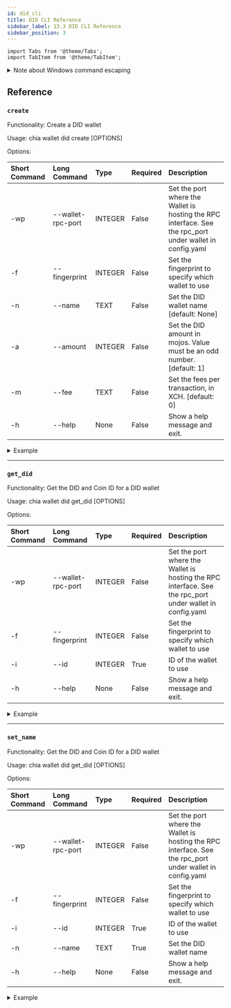 ---
id: did_cli
title: DID CLI Reference
sidebar_label: 13.3 DID CLI Reference
sidebar_position: 3
---

```mdx-code-block
import Tabs from '@theme/Tabs';
import TabItem from '@theme/TabItem';
```

<details>
  <summary>Note about Windows command escaping</summary>

This document will use Linux/MacOS RPC syntax. When running rpc commands on Windows, you'll need to escape all quotes with backslashes.
  
For example, here is a typical RPC command on Linux and MacOS:
```powershell
chia rpc wallet create_new_wallet '{"wallet_type": "nft_wallet"}'
```

To run the same command on Windows, you need to escape the quotes, so it looks like this:
```powershell  
chia rpc wallet create_new_wallet '{\"wallet_type\": \"nft_wallet\"}'
```
</details>

## Reference

### `create`

Functionality: Create a DID wallet

Usage: chia wallet did create [OPTIONS]

Options:

| Short Command | Long Command      | Type    | Required | Description                                                                                              |
| :------------ | :---------------- | :------ | :------- | :------------------------------------------------------------------------------------------------------- |
| -wp           | --wallet-rpc-port | INTEGER | False    | Set the port where the Wallet is hosting the RPC interface. See the rpc_port under wallet in config.yaml |
| -f            | --fingerprint     | INTEGER | False    | Set the fingerprint to specify which wallet to use                                                       |
| -n            | --name            | TEXT    | False    | Set the DID wallet name [default: None]                                                                  |
| -a            | --amount          | INTEGER | False    | Set the DID amount in mojos. Value must be an odd number. [default: 1]                                   |
| -m            | --fee             | TEXT    | False    | Set the fees per transaction, in XCH. [default: 0]                                                       |
| -h            | --help            | None    | False    | Show a help message and exit.                                                                            |

<details>
<summary>Example</summary>

Create a new DID:

```bash
chia wallet did create -n My_DID
```

Response:
```
Successfully created a DID wallet with name My_DID and id 2 on key 4288332900
Successfully created a DID did:chia:17jvhl9z8zj6jma2uxk4mqj22p90hfpf29svlvlyalu8ksyefsvpql7f403 in the newly created DID wallet
```

View your wallet and DID:
```bash
chia wallet show
```

Response:
```
Wallet height: 1117451
Sync status: Synced
Balances, fingerprint: 4288332900

Chia Wallet:
   -Total Balance:         0.999989999992 txch (999989999992 mojo)
   -Pending Total Balance: 0.999989999991 txch (999989999991 mojo)
   -Spendable:             0.0 txch (0 mojo)
   -Type:                  STANDARD_WALLET
   -Wallet ID:             1

My_DID:
   -Total Balance:         0.0
   -Pending Total Balance: 1.0
   -Spendable:             0.0
   -Type:                  DECENTRALIZED_ID
   -DID ID:                did:chia:17jvhl9z8zj6jma2uxk4mqj22p90hfpf29svlvlyalu8ksyefsvpql7f403
   -Wallet ID:             2
```

</details>

---

### `get_did`

Functionality: Get the DID and Coin ID for a DID wallet

Usage: chia wallet did get_did [OPTIONS]

Options:

| Short Command | Long Command      | Type    | Required | Description                                                                                              |
| :------------ | :---------------- | :------ | :------- | :------------------------------------------------------------------------------------------------------- |
| -wp           | --wallet-rpc-port | INTEGER | False    | Set the port where the Wallet is hosting the RPC interface. See the rpc_port under wallet in config.yaml |
| -f            | --fingerprint     | INTEGER | False    | Set the fingerprint to specify which wallet to use                                                       |
| -i            | --id              | INTEGER | True     | ID of the wallet to use                                                                                  |
| -h            | --help            | None    | False    | Show a help message and exit.                                                                            |

<details>
<summary>Example</summary>

Get info for DID with ID 2:

```bash
chia wallet did get_did -i 2
```

Response:
```
DID:                    did:chia:17jvhl9z8zj6jma2uxk4mqj22p90hfpf29svlvlyalu8ksyefsvpql7f403
Coin ID:                0xe6c28c30c7dd2801a4cbfdb0e61186315ae9695dde0a75a6901c1394c3300db8
```

</details>

---

### `set_name`

Functionality: Get the DID and Coin ID for a DID wallet

Usage: chia wallet did get_did [OPTIONS]

Options:

| Short Command | Long Command      | Type    | Required | Description                                                                                              |
| :------------ | :---------------- | :------ | :------- | :------------------------------------------------------------------------------------------------------- |
| -wp           | --wallet-rpc-port | INTEGER | False    | Set the port where the Wallet is hosting the RPC interface. See the rpc_port under wallet in config.yaml |
| -f            | --fingerprint     | INTEGER | False    | Set the fingerprint to specify which wallet to use                                                       |
| -i            | --id              | INTEGER | True     | ID of the wallet to use                                                                                  |
| -n            | --name            | TEXT    | True     | Set the DID wallet name                                                                                  |
| -h            | --help            | None    | False    | Show a help message and exit.                                                                            |

<details>
<summary>Example</summary>

Set the name for Wallet ID 2 to `New Name`:

```bash
chia wallet did set_name -i 2 -n "New Name"
```

Response:

```
Successfully set a new name for DID wallet with id 2: New Name
```

Confirm changes:
```
chia wallet show
```

Response:
```
Wallet height: 1117563
Sync status: Synced
Balances, fingerprint: 4288332900

Chia Wallet:
   -Total Balance:         0.999989999991 txch (999989999991 mojo)
   -Pending Total Balance: 0.999989999991 txch (999989999991 mojo)
   -Spendable:             0.999989999991 txch (999989999991 mojo)
   -Type:                  STANDARD_WALLET
   -Wallet ID:             1

New Name:
   -Total Balance:         1.0
   -Pending Total Balance: 1.0
   -Spendable:             1.0
   -Type:                  DECENTRALIZED_ID
   -DID ID:                did:chia:17jvhl9z8zj6jma2uxk4mqj22p90hfpf29svlvlyalu8ksyefsvpql7f403
   -Wallet ID:             2

Connections:
Type      IP                                     Ports       NodeID      Last Connect      MiB Up|Dwn
FULL_NODE 127.0.0.1                              58444/58444 f40100b8... Jun 15 12:22:02      0.0|1.7
                                                 -Height: No Info    -Hash: No Info    -Trusted: True
```

</details>
